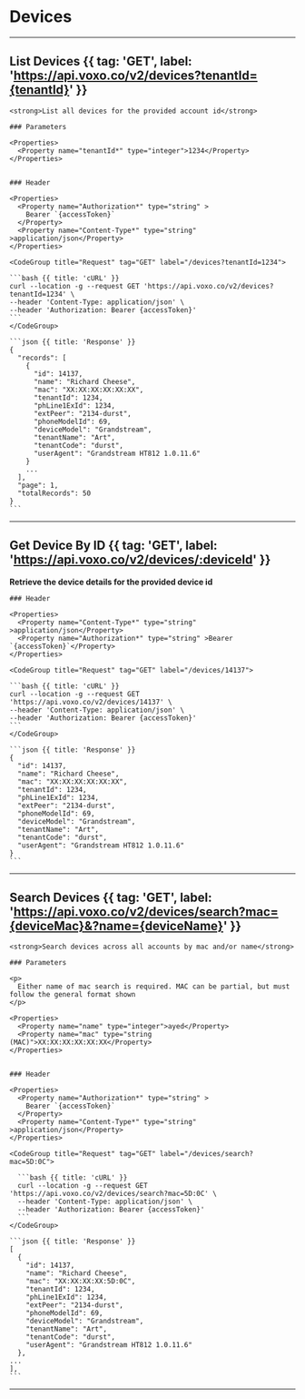 # Devices

---

## List Devices {{ tag: 'GET', label: 'https://api.voxo.co/v2/devices?tenantId={tenantId}' }}

<Row>
  <Col>

    <strong>List all devices for the provided account id</strong>

    ### Parameters

    <Properties>
      <Property name="tenantId*" type="integer">1234</Property>
    </Properties>


    ### Header

    <Properties>
      <Property name="Authorization*" type="string" >
        Bearer `{accessToken}`
      </Property>
      <Property name="Content-Type*" type="string" >application/json</Property>
    </Properties>

  </Col>
  <Col sticky>

    <CodeGroup title="Request" tag="GET" label="/devices?tenantId=1234">

    ```bash {{ title: 'cURL' }}
    curl --location -g --request GET 'https://api.voxo.co/v2/devices?tenantId=1234' \
    --header 'Content-Type: application/json' \
    --header 'Authorization: Bearer {accessToken}'
    ```
    </CodeGroup>

    ```json {{ title: 'Response' }}
    {
      "records": [
        {
          "id": 14137,
          "name": "Richard Cheese",
          "mac": "XX:XX:XX:XX:XX:XX",
          "tenantId": 1234,
          "phLine1ExId": 1234,
          "extPeer": "2134-durst",
          "phoneModelId": 69,
          "deviceModel": "Grandstream",
          "tenantName": "Art",
          "tenantCode": "durst",
          "userAgent": "Grandstream HT812 1.0.11.6"
        }
        ...
      ],
      "page": 1,
      "totalRecords": 50
    }
    ```

  </Col>
</Row>

---

## Get Device By ID {{ tag: 'GET', label: 'https://api.voxo.co/v2/devices/:deviceId' }}

<Row>
  <Col>
    <strong>Retrieve the device details for the provided device id</strong>

    ### Header

    <Properties>
      <Property name="Content-Type*" type="string" >application/json</Property>
      <Property name="Authorization*" type="string" >Bearer `{accessToken}`</Property>
    </Properties>

  </Col>
  <Col sticky>

    <CodeGroup title="Request" tag="GET" label="/devices/14137">

    ```bash {{ title: 'cURL' }}
    curl --location -g --request GET 'https://api.voxo.co/v2/devices/14137' \
    --header 'Content-Type: application/json' \
    --header 'Authorization: Bearer {accessToken}'
    ```
    </CodeGroup>

    ```json {{ title: 'Response' }}
    {
      "id": 14137,
      "name": "Richard Cheese",
      "mac": "XX:XX:XX:XX:XX:XX",
      "tenantId": 1234,
      "phLine1ExId": 1234,
      "extPeer": "2134-durst",
      "phoneModelId": 69,
      "deviceModel": "Grandstream",
      "tenantName": "Art",
      "tenantCode": "durst",
      "userAgent": "Grandstream HT812 1.0.11.6"
    }
    ```

  </Col>
</Row>

---

## Search Devices {{ tag: 'GET', label: 'https://api.voxo.co/v2/devices/search?mac={deviceMac}&?name={deviceName}' }}

<Row>
  <Col>

    <strong>Search devices across all accounts by mac and/or name</strong>

    ### Parameters

    <p>
      Either name of mac search is required. MAC can be partial, but must follow the general format shown
    </p>

    <Properties>
      <Property name="name" type="integer">ayed</Property>
      <Property name="mac" type="string (MAC)">XX:XX:XX:XX:XX:XX</Property>
    </Properties>


    ### Header

    <Properties>
      <Property name="Authorization*" type="string" >
        Bearer `{accessToken}`
      </Property>
      <Property name="Content-Type*" type="string" >application/json</Property>
    </Properties>

  </Col>
  <Col sticky>

    <CodeGroup title="Request" tag="GET" label="/devices/search?mac=5D:0C">

      ```bash {{ title: 'cURL' }}
      curl --location -g --request GET 'https://api.voxo.co/v2/devices/search?mac=5D:0C' \
      --header 'Content-Type: application/json' \
      --header 'Authorization: Bearer {accessToken}'
      ```
    </CodeGroup>

    ```json {{ title: 'Response' }}
    [
      {
        "id": 14137,
        "name": "Richard Cheese",
        "mac": "XX:XX:XX:XX:5D:0C",
        "tenantId": 1234,
        "phLine1ExId": 1234,
        "extPeer": "2134-durst",
        "phoneModelId": 69,
        "deviceModel": "Grandstream",
        "tenantName": "Art",
        "tenantCode": "durst",
        "userAgent": "Grandstream HT812 1.0.11.6"
      },
    ...
    ],
    ```

  </Col>
</Row>

---


